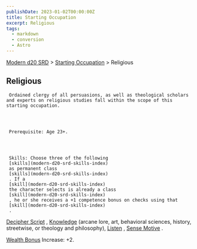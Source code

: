 ```yaml
---
publishDate: 2023-01-02T00:00:00Z
title: Starting Occupation
excerpt: Religious
tags:
  - markdown
  - conversion
  - Astro
---
```


[Modern d20 SRD](/#modernD20) > [Starting Occupation](modern-d20-srd-starting-occupation-index) > Religious

## Religious




     Ordained clergy of all persuasions, as well as theological scholars and experts on religious studies fall within the scope of this starting occupation.




     Prerequisite: Age 23+.




     Skills: Choose three of the following
     [skills](modern-d20-srd-skills-index)
     as permanent class
     [skills](modern-d20-srd-skills-index)
     . If a
     [skill](modern-d20-srd-skills-index)
     the character selects is already a class
     [skill](modern-d20-srd-skills-index)
     , he or she receives a +1 competence bonus on checks using that
     [skill](modern-d20-srd-skills-index)
     .

[Decipher Script](modern-d20-srd-skills-decipher-script)
,
[Knowledge](modern-d20-srd-skills-knowledge)
(arcane lore, art, behavioral sciences, history,
streetwise, or theology and philosophy),
[Listen](modern-d20-srd-skills-listen)
,
[Sense Motive](modern-d20-srd-skills-sense-motive)
.

[Wealth Bonus](modern-d20-srd-wealth-wealth-bonus)
Increase: +2.
